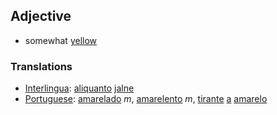 == Adjective ==
* somewhat [[yellow]]
=== Translations ===
*[[Interlingua]]: [[aliquanto]] [[jalne]]
*[[Portuguese]]: [[amarelado]] ''m'', [[amarelento]] ''m'', [[tirante]] [[a]] [[amarelo]]